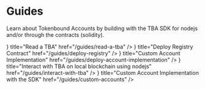 # Guides

Learn about Tokenbound Accounts by building with the TBA SDK for nodejs and/or through the contracts (solidity).

<Cards>
    <Card
      icon={<BiBookAlt style={{placeSelf: "center"}} />}
      title="Read a TBA"
      href="/guides/read-a-tba"
    />
    <Card
      icon={<BiBookAlt style={{placeSelf: "center"}} />}
      title="Deploy Registry Contract"
      href="/guides/deploy-registry"
    />
    <Card
      icon={<BiBookAlt style={{placeSelf: "center"}} />}
      title="Custom Account Implementation"
      href="/guides/deploy-account-implementation"
    />
    <Card
      icon={<BiBookAlt style={{placeSelf: "center"}} />}
      title="Interact with TBA on local blockchain using nodejs"
      href="/guides/interact-with-tba"
    />
    <Card
      icon={<BiBookAlt style={{placeSelf: "center"}} />}
      title="Custom Account Implementation with the SDK"
      href="/guides/custom-accounts"
    />
</Cards>
